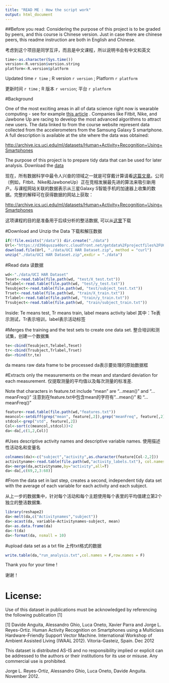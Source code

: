 ```yaml
---
title: "READ ME : How the script work"
output: html_document
---
```


##Before you read:
Considering the purpose of this project is to be graded by peers, and this course is Chinese version. Just in case there are chinese peers, this readme instruction are both in English and Chinese.

考虑到这个项目是同学互评，而且是中文课程，所以说明书会有中文和英文

```r
time<-as.character(Sys.time())
version<-R.version$version.string
platform<-R.version$platform
```

Updated time `r time` ; R version `r version` ; Platform `r platform`

更新时间 `r time` ; R 版本 `r version`; 平台 `r platform`

#Background 

One of the most exciting areas in all of data science right now is wearable computing - see for example [this article](http://www.insideactivitytracking.com/data-science-activity-tracking-and-the-battle-for-the-worlds-top-sports-brand/) . Companies like Fitbit, Nike, and Jawbone Up are racing to develop the most advanced algorithms to attract new users. The data linked to from the course website represent data collected from the accelerometers from the Samsung Galaxy S smartphone. A full description is available at the site where the data was obtained: 

[http://archive.ics.uci.edu/ml/datasets/Human+Activity+Recognition+Using+Smartphones ](http://archive.ics.uci.edu/ml/datasets/Human+Activity+Recognition+Using+Smartphones )

The purpose of this project is to prepare tidy data that can be used for later analysis. Download the [data](https://d396qusza40orc.cloudfront.net/getdata%2Fprojectfiles%2FUCI%20HAR%20Dataset.zip) 


现在，所有数据科学中最令人兴奋的领域之一就是可穿戴计算请看[这篇文章](http://www.insideactivitytracking.com/data-science-activity-tracking-and-the-battle-for-the-worlds-top-sports-brand/)。公司（例如，Fitbit、Nike和JawboneUp）正在竞相发展最先进的算法来吸引新用户。与课程网站关联的数据表示从三星Galaxy S智能手机的加速器上收集的数据。完整的解释可在获得数据的网站上获取：

[http://archive.ics.uci.edu/ml/datasets/Human+Activity+Recognition+Using+Smartphones ](http://archive.ics.uci.edu/ml/datasets/Human+Activity+Recognition+Using+Smartphones )

这项课程的目的是准备用于后续分析的整洁数据, 可以从[这里](https://d396qusza40orc.cloudfront.net/getdata%2Fprojectfiles%2FUCI%20HAR%20Dataset.zip)下载

#Download and Unzip the Data
下载和解压数据

```r
if(!file.exists("/data")) dir.create("./data")
Url<-"https://d396qusza40orc.cloudfront.net/getdata%2Fprojectfiles%2FUCI%20HAR%20Dataset.zip"
download.file(Url, "./data/UCI HAR Dataset.zip", method = "curl")
unzip("./data/UCI HAR Dataset.zip",exdir = "./data")
```

#Read data
读数据

```r
wd<-"./data/UCI HAR Dataset"
Teset<-read.table(file.path(wd, "test/X_test.txt"))
Telabel<-read.table(file.path(wd, "test/y_test.txt"))
Tesubject<-read.table(file.path(wd, "test/subject_test.txt"))
Trset<-read.table(file.path(wd, "train/X_train.txt"))
Trlabel<-read.table(file.path(wd, "train/y_train.txt"))
Trsubject<-read.table(file.path(wd, "train/subject_train.txt"))
```

Inside: Te means test, Tr means train, label means activity label
其中：Te表示测试，Tr表示培训，label表示活动标签

#Merges the training and the test sets to create one data set.
整合培训和测试集，创建一个数据集

```r
te<-cbind(Tesubject,Telabel,Teset)
tr<-cbind(Trsubject,Trlabel,Trset)
da<-rbind(tr,te)
```

da means raw data frame to be processed
da表示要处理的原始数据框

#Extracts only the measurements on the mean and standard deviation for each measurement. 
仅提取测量的平均值以及每次测量的标准差.

Note that characters in feature.txt include "mean" are "...mean()" and "...meanFreq()"
注意到在feature.txt中包含mean的字符有"...mean()" 和 "...meanFreq()"

```r
feature<-read.table(file.path(wd,"features.txt"))
meancol<-setdiff(grep("mean", feature[,2]),grep("meanFreq", feature[,2]))
stdcol<-grep("std", feature[,2])
Col<-sort(c(meancol,stdcol))+2
da<-da[,c(1,2,Col)]
```

#Uses descriptive activity names and descriptive variable names. 
使用描述性活动名和变量名

```r
colnames(da)<-c("subject","activity",as.character(feature[Col-2,2]))
activityname<-read.table(file.path(wd,"activity_labels.txt"), col.names = c("activity","Activitynames"))
da<-merge(da,activityname,by="activity",all=T)
da<-da[,c(69,2,3:68)]
```

#From the data set in last step, creates a second, independent tidy data set with the average of each variable for each activity and each subject.

从上一步的数据集中，针对每个活动和每个主题使用每个表里的平均值建立第2个独立的整洁数据集.

```r
library(reshape2)
da<-melt(da,c("Activitynames","subject"))
da<-acast(da, variable~Activitynames~subject, mean)
da<-as.data.frame(da)
da<-t(da)
da<-format(da, nsmall = 10)
```


#upload data set as a txt file 
上传txt格式的数据

```r
write.table(da,"run_analysis.txt",col.names = F,row.names = F)
```

Thank you for your time !

谢谢！

License:
===============================================================================================
Use of this dataset in publications must be acknowledged by referencing the following publication [1] 

[1] Davide Anguita, Alessandro Ghio, Luca Oneto, Xavier Parra and Jorge L. Reyes-Ortiz. Human Activity Recognition on Smartphones using a Multiclass Hardware-Friendly Support Vector Machine. International Workshop of Ambient Assisted Living (IWAAL 2012). Vitoria-Gasteiz, Spain. Dec 2012

This dataset is distributed AS-IS and no responsibility implied or explicit can be addressed to the authors or their institutions for its use or misuse. Any commercial use is prohibited.

Jorge L. Reyes-Ortiz, Alessandro Ghio, Luca Oneto, Davide Anguita. November 2012.